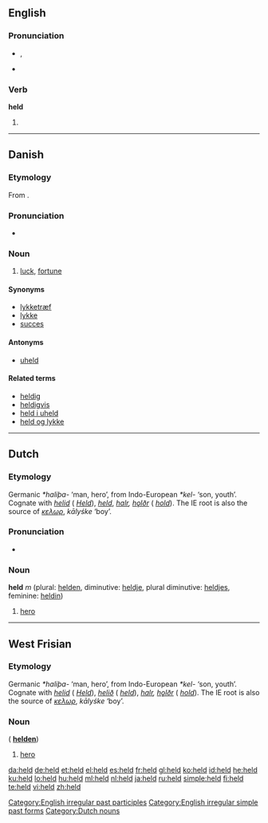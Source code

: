 {{also|Held}}
==English==

{{rank|either|whether|city|340|held|help|number|alone}}

===Pronunciation===
* {{IPA|/'hεld/}}, {{SAMPA|/"hEld/}}
* {{audio|en-us-held.ogg|Audio (US)}}
*: {{rhymes|ɛld}}

===Verb===
'''held'''

# {{past of|hold}}

[[Category:English irregular past participles]]
[[Category:English irregular simple past forms]]

----

==Danish==
{{wikipedia|lang=da}}

===Etymology===
From {{etyl|non|da}} {{term|heill||omen, happiness|lang=non}}.

===Pronunciation===
* {{IPA|/hɛld/|[hɛlˀ]|lang=da}}

===Noun===
{{da-noun|et|-}}

# [[luck]], [[fortune]]

====Synonyms====
* [[lykketræf]]
* [[lykke]]
* [[succes]]

====Antonyms====
* [[uheld]]

====Related terms====
* [[heldig]]
* [[heldigvis]]
* [[held i uheld]]
* [[held og lykke]]

----

==Dutch==

===Etymology===
Germanic ''*haliþa-'' ‘man, hero’, from Indo-European ''*kel-'' ‘son, youth’.
Cognate with {{etyl|goh}} ''[[helid]]'' ({{etyl|deu}} ''[[Held]]''), {{etyl|fry}} ''[[held]]'', {{etyl|non}} ''[[halr]], [[hǫlðr]]'' ({{etyl|nor}} ''[[hold]]'').  The IE root is also the source of {{etyl|grc}} ''[[κελωρ]]'', {{etyl|txb}} ''kālyśke'' ‘boy’.

===Pronunciation===
* {{audio|Nl-held.ogg|audio}}

===Noun===
'''held''' ''m'' (plural: [[helden]], diminutive: [[heldje]], plural diminutive: [[heldjes]], feminine: [[heldin]])

# [[hero]]

[[Category:Dutch nouns]]

----

==West Frisian==

===Etymology===
Germanic ''*haliþa-'' ‘man, hero’, from Indo-European ''*kel-'' ‘son, youth’.
Cognate with {{etyl|goh}} ''[[helid]]'' ({{etyl|deu}} ''[[Held]]''), {{etyl|osx}} ''[[helið]]'' ({{etyl|nld}} ''[[held]]''),  {{etyl|non}} ''[[halr]], [[hǫlðr]]'' ({{etyl|nor}} ''[[hold]]'').  The IE root is also the source of {{etyl|grc}} ''[[κελωρ]]'', {{etyl|txb}} ''kālyśke'' ‘boy’.

===Noun===
{{infl|fy|noun|g=c}} ({{p}} '''[[helden]]''')

# [[hero]]

[[da:held]]
[[de:held]]
[[et:held]]
[[el:held]]
[[es:held]]
[[fr:held]]
[[gl:held]]
[[ko:held]]
[[id:held]]
[[he:held]]
[[ku:held]]
[[lo:held]]
[[hu:held]]
[[ml:held]]
[[nl:held]]
[[ja:held]]
[[ru:held]]
[[simple:held]]
[[fi:held]]
[[te:held]]
[[vi:held]]
[[zh:held]]